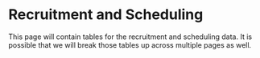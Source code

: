 # Recruitment and Scheduling

This page will contain tables for the recruitment and scheduling data. It is possible that we will break those tables up across multiple pages as well.